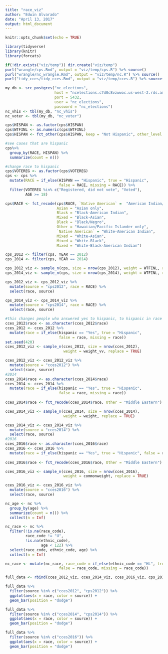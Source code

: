 ```yaml
---
title: "race_viz"
author: "Edwin Alvarado"
date: "April 13, 2017"
output: html_document
---
```


```r
knitr::opts_chunk$set(echo = TRUE)
```

```r
library(tidyverse)
library(knitr)
library(forcats)
```

```r
if(!dir.exists("viz/temp")) dir.create("viz/temp")
purl("wrangle/cps.Rmd", output = "viz/temp/cps.R") %>% source()
purl("wrangle/nc_wrangle.Rmd", output = "viz/temp/nc.R") %>% source()
purl("tidy_cces/tidy_cces.Rmd", output = "viz/temp/cces.R") %>% source()
```

```r
my_db <- src_postgres("nc_elections",
                      host = "ncelections.c7d0c8vzwwoc.us-west-2.rds.amazonaws.com", 
                      port = 5432,
                      user = "nc_elections",
                      password = "nc_elections")
nc_vhis <- tbl(my_db, "nc_vhis")
nc_voter <- tbl(my_db, "nc_voter")
```

```r
cps$HISPAN <- as.factor(cps$HISPAN)
cps$WTFINL <- as.numeric(cps$WTFINL)
cps$HISPAN <- fct_other(cps$HISPAN, keep = "Not Hispanic", other_level = "Hispanic")

#see cases that are hispanic
cps%>%
  group_by(RACE, HISPAN) %>%
  summarize(count = n())

#change race to hispanic
cps$VOTEREG <- as.factor(cps$VOTEREG)
cps <- cps %>%
  mutate(RACE = if_else(HISPAN == "Hispanic", true = "Hispanic", 
                        false = RACE, missing = RACE)) %>%
  filter(VOTEREG %in% c("Registered, did not vote", "Voted"),
         AGE >= 18)

cps$RACE <- fct_recode(cps$RACE, `Native American` =  "American Indian/Aleut/Eskimo",
                       Asian = "Asian only",
                       Black = "Black-American Indian",
                       Mixed = "Black-Asian",
                       Black = "Black/Negro",
                       Other = "Hawaiian/Pacific Islander only",
                       `Native American` = "White-American Indian",
                       Mixed = "White-Asian",
                       Mixed = "White-Black",
                       Mixed = "White-Black-American Indian")

cps_2012 <- filter(cps, YEAR == 2012)
cps_2014 <- filter(cps, YEAR == 2014)

cps_2012_viz <- sample_n(cps, size = nrow(cps_2012), weight = WTFINL, replace = TRUE)
cps_2014_viz <- sample_n(cps, size = nrow(cps_2014), weight = WTFINL, replace = TRUE)

cps_2012_viz <- cps_2012_viz %>%
  mutate(source = "cps2012", race = RACE) %>%
  select(race, source)

cps_2014_viz <- cps_2014_viz %>%
  mutate(source = "cps2014", race = RACE) %>%
  select(race, source)
```

```r
#this changes people who answered yes to hispanic, to hispanic in race column
cces_2012$race <- as.character(cces_2012$race)
cces_2012 <- cces_2012 %>%
  mutate(race = if_else(hispanic == "Yes", true = "Hispanic", 
                        false = race, missing = race))
set.seed(420)
cces_2012_viz <- sample_n(cces_2012, size = nrow(cces_2012), 
                          weight = weight_vv, replace = TRUE)

cces_2012_viz <- cces_2012_viz %>%
  mutate(source = "cces2012") %>%
  select(race, source)
#2014
cces_2014$race <- as.character(cces_2014$race)
cces_2014 <- cces_2014 %>%
  mutate(race = if_else(hispanic == "Yes", true = "Hispanic", 
                        false = race, missing = race))
  
cces_2014$race <- fct_recode(cces_2014$race, Other = "Middle Eastern")

cces_2014_viz <- sample_n(cces_2014, size = nrow(cces_2014), 
                          weight = weight, replace = TRUE)

cces_2014_viz <- cces_2014_viz %>%
  mutate(source = "cces2014") %>%
  select(race, source)
#2016
cces_2016$race <- as.character(cces_2016$race)
cces_2016 <- cces_2016 %>%
  mutate(race = if_else(hispanic == "Yes", true = "Hispanic", false = race, missing = race))
  
cces_2016$race <- fct_recode(cces_2016$race, Other = "Middle Eastern")

cces_2016_viz <- sample_n(cces_2016, size = nrow(cces_2016), 
                          weight = commonweight, replace = TRUE)

cces_2016_viz <- cces_2016_viz %>%
  mutate(source = "cces2016") %>%
  select(race, source)
```

```r
nc_age <- nc %>%
  group_by(age) %>%
  summarize(count = n()) %>%
  collect(n = Inf)

nc_race <- nc %>%
  filter(!is.na(race_code), 
         race_code != "U",
         !is.na(ethnic_code),
                age < 122) %>%
  select(race_code, ethnic_code, age) %>%
  collect(n = Inf)

nc_race <- mutate(nc_race, race_code = if_else(ethnic_code == "HL", true = "Hispanic", 
                        false = race_code, missing = race_code))
```

```r
full_data <- rbind(cces_2012_viz, cces_2014_viz, cces_2016_viz, cps_2012_viz, cps_2014_viz)

full_data %>%
  filter(source %in% c("cces2012", "cps2012")) %>%
  ggplot(aes(x = race, color = source)) +
  geom_bar(position = "dodge")
```

```r
full_data %>%
  filter(source %in% c("cces2014", "cps2014")) %>%
  ggplot(aes(x = race, color = source)) +
  geom_bar(position = "dodge")
```

```r
full_data %>%
  filter(source %in% c("cces2016")) %>%
  ggplot(aes(x = race, color = source)) +
  geom_bar(position = "dodge")
```
